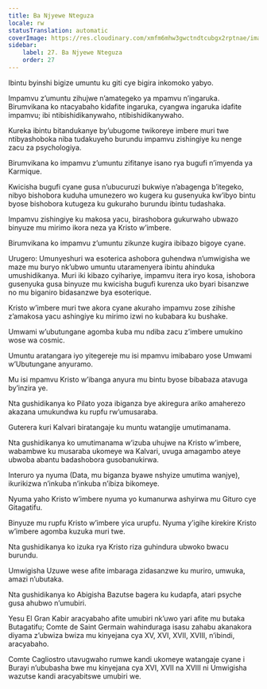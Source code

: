 ```yaml
---
title: Ba Njyewe Nteguza
locale: rw
statusTranslation: automatic
coverImage: https://res.cloudinary.com/xmfm6mhw3gwctndtcubgx2rptnae/image/upload/v1741354419/small_cover_la_gran_rebelion_28716e29d2.webp
sidebar:
    label: 27. Ba Njyewe Nteguza
    order: 27
---
```

Ibintu byinshi bigize umuntu ku giti cye bigira inkomoko yabyo.

Impamvu z’umuntu zihujwe n’amategeko ya mpamvu n’ingaruka. Birumvikana ko ntacyabaho kidafite ingaruka, cyangwa ingaruka idafite impamvu; ibi ntibishidikanywaho, ntibishidikanywaho.

Kureka ibintu bitandukanye by’ubugome twikoreye imbere muri twe ntibyashoboka niba tudakuyeho burundu impamvu zishingiye ku nenge zacu za psychologiya.

Birumvikana ko impamvu z’umuntu zifitanye isano rya bugufi n’imyenda ya Karmique.

Kwicisha bugufi cyane gusa n’ubucuruzi bukwiye n’abagenga b’itegeko, nibyo bishobora kuduha umunezero wo kugera ku gusenyuka kw’ibyo bintu byose bishobora kutugeza ku gukuraho burundu ibintu tudashaka.

Impamvu zishingiye ku makosa yacu, birashobora gukurwaho ubwazo binyuze mu mirimo ikora neza ya Kristo w’imbere.

Birumvikana ko impamvu z’umuntu zikunze kugira ibibazo bigoye cyane.

Urugero: Umunyeshuri wa esoterica ashobora guhendwa n’umwigisha we maze mu buryo nk’ubwo umuntu utaramenyera ibintu ahinduka umushidikanya. Muri iki kibazo cyihariye, impamvu itera iryo kosa, ishobora gusenyuka gusa binyuze mu kwicisha bugufi kurenza uko byari bisanzwe no mu biganiro bidasanzwe bya esoterique.

Kristo w’imbere muri twe akora cyane akuraho impamvu zose zihishe z’amakosa yacu ashingiye ku mirimo izwi no kubabara ku bushake.

Umwami w’ubutungane agomba kuba mu ndiba zacu z’imbere umukino wose wa cosmic.

Umuntu aratangara iyo yitegereje mu isi mpamvu imibabaro yose Umwami w’Ubutungane anyuramo.

Mu isi mpamvu Kristo w’ibanga anyura mu bintu byose bibabaza atavuga by’inzira ye.

Nta gushidikanya ko Pilato yoza ibiganza bye akiregura ariko amaherezo akazana umukundwa ku rupfu rw’umusaraba.

Guterera kuri Kalvari biratangaje ku muntu watangije umutimanama.

Nta gushidikanya ko umutimanama w’izuba uhujwe na Kristo w’imbere, wabambwe ku musaraba ukomeye wa Kalvari, uvuga amagambo ateye ubwoba abantu badashobora gusobanukirwa.

Interuro ya nyuma (Data, mu biganza byawe nshyize umutima wanjye), ikurikizwa n’inkuba n’inkuba n’ibiza bikomeye.

Nyuma yaho Kristo w’imbere nyuma yo kumanurwa ashyirwa mu Gituro cye Gitagatifu.

Binyuze mu rupfu Kristo w’imbere yica urupfu. Nyuma y’igihe kirekire Kristo w’imbere agomba kuzuka muri twe.

Nta gushidikanya ko izuka rya Kristo riza guhindura ubwoko bwacu burundu.

Umwigisha Uzuwe wese afite imbaraga zidasanzwe ku muriro, umwuka, amazi n’ubutaka.

Nta gushidikanya ko Abigisha Bazutse bagera ku kudapfa, atari psyche gusa ahubwo n’umubiri.

Yesu El Gran Kabir aracyabaho afite umubiri nk’uwo yari afite mu butaka Butagatifu; Comte de Saint Germain wahinduraga isasu zahabu akanakora diyama z’ubwiza bwiza mu kinyejana cya XV, XVI, XVII, XVIII, n’ibindi, aracyabaho.

Comte Cagliostro utavugwaho rumwe kandi ukomeye watangaje cyane i Burayi n’ububasha bwe mu kinyejana cya XVI, XVII na XVIII ni Umwigisha wazutse kandi aracyabitswe umubiri we.

